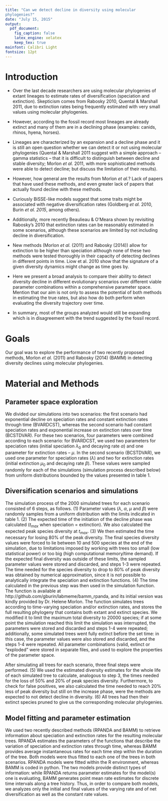 ```yaml
---
title: "Can we detect decline in diversity using molecular
phylogenies?"
date: "July 15, 2015"
output:
  pdf_document:
    fig_caption: false
    latex_engine: xelatex
    keep_tex: true
mainfont: Calibri Light
fontsize: 12pt	
---
```


# Introduction

- Over the last decade researchers are using molecular phylogenies of
  extant lineages to estimate rates of diversification (speciation and
  extinction). Skepticism comes from Rabosky 2010, Quental & Marshall
  2011, due to extinction rates being frequently estimated with very
  small values using molecular phylogenies.
  
	 
- However, according to the fossil record most lineages are already
  extinct and many of them are in a declining phase (examples: canids,
  rhinos, hyena, horses).
  
	 
- Lineages are characterized by an expansion and a decline phase and
  it is still an open question whether we can detect it or not using
  molecular phylogenies (Quental & Marshall 2011 suggest with a simple
  approach – gamma statistics – that it is difficult to distinguish
  between decline and stable diversity; Morlon *et al.* 2011, with more
  sophisticated methods were able to detect decline; but discuss the
  limitation of their results).
   
- However, how general are the results from Morlon *et al.*? Lack of
  papers that have used these methods, and even greater lack of papers
  that actually found decline with these methods.
  
- Curiously BiSSE-like models suggest that some traits might be
  associated with negative diversification rates (Goldberg *et
  al.* 2010, Burin *et al. 2015*, among others).
  
- Additionally, more recently Beaulieau & O'Meara shown by revisiting
  Rabosky's 2010 that extinction rates can be reasonably estimated in
  some scenarios, although these scenarios are limited by not
  including decline in diversification.
  
- New methods (Morlon *et al.* (2011) and Rabosky (2014)) allow for
  extinction to be higher than speciation although none of these two
  methods were tested thoroughly in their capacity of detecting
  declines in different points in time. Liow et al. 2010 show that the
  signature of a given diversity dynamics might change as time goes
  by.
   
- Here we present a broad analysis to compare their ability to detect
  diversity decline in different evolutionary scenarios over different
  viable parameter combinations within a comprehensive parameter
  space. Mention that our aim is not only to assess the potential of
  both methods in estimating the true rates, but also how do both
  perform when evaluating the diversity trajectory over time.
   
- In summary, most of the groups analyzed would still be expanding
which is in disagreement with the trend suggested by the fossil
record.

# Goals

Our goal was to explore the performance of two recently proposed
methods, Morlon *et al.* (2011) and Rabosky (2014) (BAMM) in detecting
diversity declines using molecular phylogenies.


# Material and Methods

## Parameter space exploration

We divided our simulations into two scenarios: the first scenario had
exponential decline on speciation rates and constant extinction rates
through time (BVARDCST), whereas the second scenario had constant
speciation rates and exponential increase on extinction rates over
time (BCSTDVAR). For these two scenarios, four parameters were
combined according to each scenario: for BVARDCST, we used two
parameters for speciation rates (initial speciation $\lambda_0$ and
decaying rate $\alpha$) and one parameter for extinction rates –
$\mu$. In the second scenario (BCSTDVAR), we used one parameter for
speciation rates ($\lambda$) and two for extinction rates (initial
extinction $\mu_0$ and decaying rate $\beta$). These values were
sampled randomly for each of the simulations (simulation process
described below) from uniform distributions bounded by the values
presented in table 1.


## Diversification scenarios and simulations

The simulation process of the 2000 simulated trees for each scenario
consisted of 6 steps, as follows. (1) Parameter values ($\lambda$,
$\alpha$, $\mu$ and $\beta$) were randomly samples from a uniform
distribution with the limits indicated in table 1. (2) The expected
time of the initiation of the decline phase was calculated ($t_{max}$ when
speciation = extinction). We also calculated the expected peak species
diversity at $t_{max}$. (3) We then estimated the time necessary for
losing 80% of the peak diversity. The final species diversity values
were forced to lie between 10 and 500 species at the end of the
simulation, due to limitations imposed by working with trees too small
(low statistical power) or too big (high computational memory/time
demand). If the expected final diversity was outside of these limits,
the sampled parameter values were stored and discarded, and steps 1-3
were repeated. The time needed for the species diversity to drop to
80% of peak diversity was obtained by numerical approximation, since
it is not possible to analytically integrate the speciation and
extinction functions. (4) The time calculated in the previous step was
then used in the simulation function. The function is available at
http://github.com/gburin/labmeme/bamm_rpanda, and its initial version
was kindly provided by Dr. Helene Morlon. The function simulates trees
according to time-varying speciation and/or extinction rates, and
stores the full resulting phylogeny that contains both extant and
extinct species. We modified it to limit the maximum total diversity
to 20000 species; if at some point the simulation reached this limit
the simulation was interrupted, the parameters were stored and
discarded and steps 1-4 were repeated; additionally, some simulated
trees went fully extinct before the set time: in this case, the
parameter values were also stored and discarded, and the steps 1-4
were repeated. All parameter combinations (valid, extinct or
“exploded” were stored in separate files, and used to explore the
properties of the parameter space.

After simulating all trees for each scenario, three final steps were
performed. (5) We used the estimated diversity estimates for the whole
life of each simulated tree to calculate, analogous to step 3, the
times needed for the loss of 50% and 20% of peak species
diversity. Furthermore, to check for false positives, we also
calculated the time needed to reach 20% less of peak diversity but
still on the increase phase, were the methods are expected to not
detect decline in diversity. (6) All trees had then their extinct
species pruned to give us the corresponding molecular phylogenies.

## Model fitting and parameter estimation

We used two recently described methods (RPANDA and BAMM) to retrieve
information about speciation and extinction rates for the resulting
molecular trees. RPANDA estimates the parameters of the functions that
describe the variation of speciation and extinction rates through
time, whereas BAMM provides average instantaneous rates for each time
step within the duration of the tree. Both models were thus fitted to
each one of the trees in both scenarios. RPANDA models were fitted
within the R environment, whereas BAMM is coded in python. The two
models provide distinct types of information: while RPANDA returns
parameter estimates for the model(s) one is evaluating, BAMM generates
point mean rate estimates for discrete time intervals along a tree
history. Thus, in order to compare both models, we analyzes only the
initial and final values of the varying rate and of net
diversification as well as the constant rate values.
